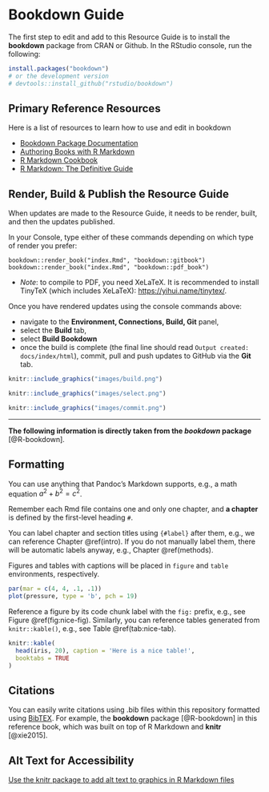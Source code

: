 # Bookdown Guide {#bookdown}

The first step to edit and add to this Resource Guide is to install the **bookdown** package from CRAN or Github. In the RStudio console, run the following:

```r
install.packages("bookdown")
# or the development version
# devtools::install_github("rstudio/bookdown")
```

## Primary Reference Resources

Here is a list of resources to learn how to use and edit in bookdown

- [Bookdown Package Documentation](https://bookdown.org/)
- [Authoring Books with R Markdown](https://bookdown.org/yihui/bookdown/)
- [R Markdown Cookbook](https://bookdown.org/yihui/rmarkdown-cookbook/)
- [R Markdown: The Definitive Guide](https://bookdown.org/yihui/rmarkdown/)


## Render, Build & Publish the Resource Guide 

When updates are made to the Resource Guide, it needs to be render, built, and then the updates published. 

In your Console, type either of these commands depending on which type of render you prefer:

`bookdown::render_book("index.Rmd", "bookdown::gitbook")`
`bookdown::render_book("index.Rmd", "bookdown::pdf_book")`

- *Note*: to compile to PDF, you need XeLaTeX. It is recommended to install TinyTeX (which includes XeLaTeX): <https://yihui.name/tinytex/>.

Once you have rendered updates using the console commands above:

- navigate to the **Environment, Connections, Build, Git** panel, 
- select the **Build** tab,
- select **Build Bookdown**
- once the build is complete (the final line should read `Output created: docs/index/html`), commit, pull and push updates to GitHub via the **Git** tab. 

```r

knitr::include_graphics("images/build.png")
```


```r

knitr::include_graphics("images/select.png")
```

```r

knitr::include_graphics("images/commit.png")
```


__________________________________________________________________________________

**The following information is directly taken from the _bookdown_ package** [@R-bookdown].

## Formatting

You can use anything that Pandoc's Markdown supports, e.g., a math equation $a^2 + b^2 = c^2$.

Remember each Rmd file contains one and only one chapter, and **a chapter** is defined by the first-level heading `#`.

You can label chapter and section titles using `{#label}` after them, e.g., we can reference Chapter \@ref(intro). If you do not manually label them, there will be automatic labels anyway, e.g., Chapter \@ref(methods).

Figures and tables with captions will be placed in `figure` and `table` environments, respectively.

```r
par(mar = c(4, 4, .1, .1))
plot(pressure, type = 'b', pch = 19)
```

Reference a figure by its code chunk label with the `fig:` prefix, e.g., see Figure \@ref(fig:nice-fig). Similarly, you can reference tables generated from `knitr::kable()`, e.g., see Table \@ref(tab:nice-tab).

```r
knitr::kable(
  head(iris, 20), caption = 'Here is a nice table!',
  booktabs = TRUE
)
```

## Citations

You can easily write citations using .bib files within this repository formatted using [BibTEX](http://www.bibtex.org/). For example, the **bookdown** package [@R-bookdown] in this reference book, which was built on top of R Markdown and **knitr** [@xie2015].

## Alt Text for Accessibility

[Use the knitr package to add alt text to graphics in R Markdown files](https://www.rstudio.com/blog/knitr-fig-alt/)

